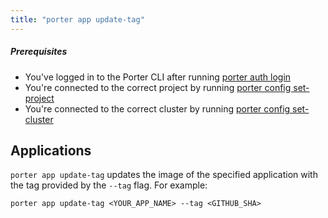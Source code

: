 ```yaml
---
title: "porter app update-tag"
---
```


##### Prerequisites

* You've logged in to the Porter CLI after running [porter auth login](/enterprise/cli/command-reference/porter-auth)
* You're connected to the correct project by running [porter config set-project](/enterprise/cli/command-reference/porter-config)
* You're connected to the correct cluster by running [porter config set-cluster](/enterprise/cli/command-reference/porter-config)

## Applications[](#applications "Direct link to heading")

`porter app update-tag` updates the image of the specified application with the tag provided by the `--tag` flag. For example:

```
porter app update-tag <YOUR_APP_NAME> --tag <GITHUB_SHA>

```
